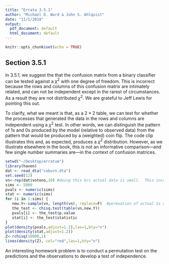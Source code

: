 ```yaml
---
title: "Errata 3.5.1"
author: "Michael D. Ward & John S. Ahlquist"
date: "11/1/2018"
output:
  pdf_document: default
  html_document: default
---
```


```r
knitr::opts_chunk$set(echo = TRUE)
```

## Section 3.5.1

In 3.5.1, we suggest the that the confusion matrix from a binary classifier can be tested against a
$\chi^2$ with one degree of freedom.  This is incorrect because the rows and columns of this confusion matrix are intimately related, and can not be independent except in the rarest of circumstances. As a result they are not distributed $\chi^2$.   We are grateful to Jeff Lewis for pointing this out.

To clarify, what we meant is that, as a $2 \times 2$ table, we can test for whether the processes that generated the data in the rows and columns are independent using a $\chi^2$ test.  In other words, we can distinguish the pattern of 1s and 0s produced by the model (relative to observed data) from the pattern that would be produced by a (weighted) coin flip. The code clip illustrates this and, as expected, produces a $\chi^2$ distribution. However, as we illustrate elsewhere in the book, this is not an informative comparison---and few single number summaries are---in the context of confusion matrices.     

```r
setwd("~/Desktop/erratum")
library(haven)
dat <- read_dta("coburn.dta")
set.seed(12)
vn<-rep(dat$voteno,10) #doing this b/c actual data is small.  This increases N so asymptotics kick in
sims <- 5000
pvals <- numeric(sims)
stat <- numeric(sims)
for (i in 1:sims) {
   new.Y<-sample(vn, length(vn), replace=F)  #permuation of actual 1s and 0s
   the_test <- chisq.test(table(vn,new.Y))
   pvals[i] <- the_test$p.value
   stat[i] <- the_test$statistic
}
plot(density(pvals,adjust=1.2),las=1,bty="n")
plot(density(stat,adjust=1.2))
Z<-rchisq(10000,1)
lines(density(Z), col="red",las=1,bty="n")
```

An interesting homework problem is to conduct a permutation test on the predictions and the observations to develop a test of independence.

